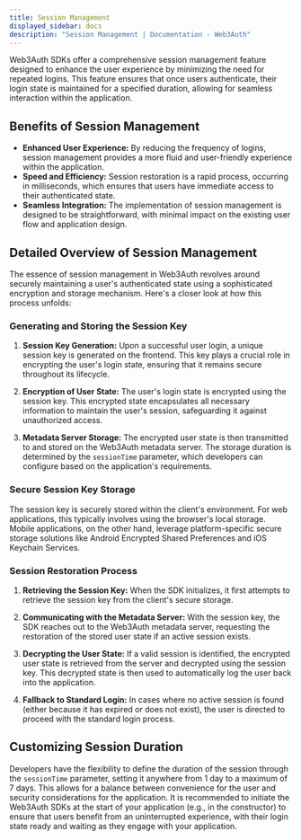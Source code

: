 ```yaml
---
title: Session Management
displayed_sidebar: docs
description: "Session Management | Documentation - Web3Auth"
---
```


Web3Auth SDKs offer a comprehensive session management feature designed to enhance the user experience by minimizing the need for repeated logins.
This feature ensures that once users authenticate, their login state is maintained for a specified duration, allowing for seamless interaction within
the application.

## Benefits of Session Management

- **Enhanced User Experience:** By reducing the frequency of logins, session management provides a more fluid and user-friendly experience within the
  application.
- **Speed and Efficiency:** Session restoration is a rapid process, occurring in milliseconds, which ensures that users have immediate access to their
  authenticated state.
- **Seamless Integration:** The implementation of session management is designed to be straightforward, with minimal impact on the existing user flow
  and application design.

## Detailed Overview of Session Management

The essence of session management in Web3Auth revolves around securely maintaining a user's authenticated state using a sophisticated encryption and
storage mechanism. Here's a closer look at how this process unfolds:

### Generating and Storing the Session Key

1. **Session Key Generation:** Upon a successful user login, a unique session key is generated on the frontend. This key plays a crucial role in
   encrypting the user's login state, ensuring that it remains secure throughout its lifecycle.

2. **Encryption of User State:** The user's login state is encrypted using the session key. This encrypted state encapsulates all necessary
   information to maintain the user's session, safeguarding it against unauthorized access.

3. **Metadata Server Storage:** The encrypted user state is then transmitted to and stored on the Web3Auth metadata server. The storage duration is
   determined by the `sessionTime` parameter, which developers can configure based on the application's requirements.

### Secure Session Key Storage

The session key is securely stored within the client's environment. For web applications, this typically involves using the browser's local storage.
Mobile applications, on the other hand, leverage platform-specific secure storage solutions like Android Encrypted Shared Preferences and iOS Keychain
Services.

### Session Restoration Process

1. **Retrieving the Session Key:** When the SDK initializes, it first attempts to retrieve the session key from the client's secure storage.

2. **Communicating with the Metadata Server:** With the session key, the SDK reaches out to the Web3Auth metadata server, requesting the restoration
   of the stored user state if an active session exists.

3. **Decrypting the User State:** If a valid session is identified, the encrypted user state is retrieved from the server and decrypted using the
   session key. This decrypted state is then used to automatically log the user back into the application.

4. **Fallback to Standard Login:** In cases where no active session is found (either because it has expired or does not exist), the user is directed
   to proceed with the standard login process.

## Customizing Session Duration

Developers have the flexibility to define the duration of the session through the `sessionTime` parameter, setting it anywhere from 1 day to a maximum
of 7 days. This allows for a balance between convenience for the user and security considerations for the application. It is recommended to initiate
the Web3Auth SDKs at the start of your application (e.g., in the constructor) to ensure that users benefit from an uninterrupted experience, with
their login state ready and waiting as they engage with your application.
